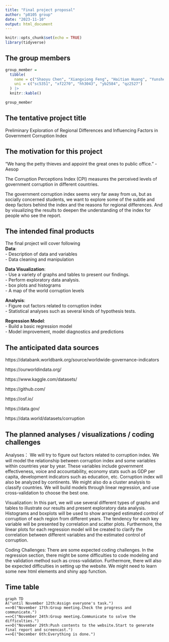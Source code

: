 ```yaml
---
title: "Final project proposal"
author: "p8105 group"
date: "2023-11-10"
output: html_document
---
```


```r
knitr::opts_chunk$set(echo = TRUE)
library(tidyverse)
```

## The group members

```r
group_member =
  tibble(
    name = c("Shaoyu Chen", "Xiangxiong Feng", "Haitian Huang", "Yunshen Bai", "Kindle Zhang"),
    uni = c("sc5351", "xf2270", "hh3043", "yb2584", "qz2527")
  ) |>
  knitr::kable()

group_member
```

## The tentative project title

Preliminary Exploration of Regional Differences and Influencing Factors in Government Corruption Index

## The motivation for this project

“We hang the petty thieves and appoint the great ones to public office.” - Aesop

The Corruption Perceptions Index (CPI) measures the perceived levels of government corruption in different countries. 

The government corruption index seems very far away from us, but as socially concerned students, we want to explore some of the subtle and deep factors behind the index and the reasons for regional differences. And by visualizing the results to deepen the understanding of the index for people who see the report.

## The intended final products

The final project will cover following  
**Data**:  
-	Description of data and variables  
-	Data cleaning and manipulation  

**Data Visualization**:  
-	Use a variety of graphs and tables to present our findings.  
- Perform exploratory data analysis.   
- box plots and histograms  
-	A map of the world corruption levels  

**Analysis**:  
-	Figure out factors related to corruption index  
-	Statistical analyses such as several kinds of hypothesis tests.  

**Regression Model**:  
-	Build a basic regression model  
-	Model improvement, model diagnostics and predictions  


## The anticipated data sources

https://databank.worldbank.org/source/worldwide-governance-indicators

https://ourworldindata.org/

https://www.kaggle.com/datasets/

https://github.com/

https://osf.io/

https://data.gov/

https://data.world/datasets/corruption


## The planned analyses / visualizations / coding challenges

Analyses：
We will try to figure out factors related to corruption index. We will model the relationship between corruption index and some variables within countries year by year. 
These variables include government effectiveness, voice and accountability, economy stats such as GDP per capita, development indicators such as education, etc. Corruption index will also be analyzed by continents. 
We might also do a cluster analysis to classify countries. We will build models through linear regression, and use cross-validation to choose the best one.

Visualization:
In this part, we will use several different types of graphs and tables to illustrate our results and present exploratory data analysis. 
Histograms and boxplots will be used to show arranged estimated control of corruption of each region from different years. 
The tendency for each key variable will be presented by correlation and scatter plots. Furthermore, the linear plots for each regression model will be created to clarify the correlation between different variables and the estimated control of corruption.

Coding Challenges:
There are some expected coding challenges. In the regression section, there might be some difficulties to code modeling and the validation method such as cross-validation.
Furthermore, there will also be expected difficulties in setting up the website. We might need to learn some new html elements and shiny app function.

## Time table

```mermaid
graph TD
A("until November 12th:Assign everyone's task.")
==>B("November 17th:Group meeting.Check the progress and communicate.")
==>C("November 24th:Group meeting.Communicate to solve the difficulties.")
==>D("November 29th:Push contents to the website.Start to generate final report and screencast.")
==>E("December 6th:Everything is done.")
```